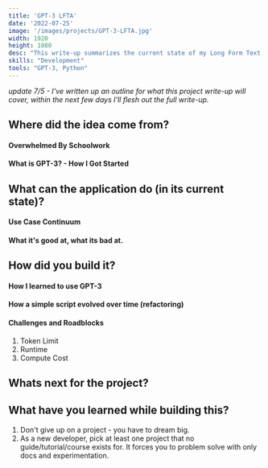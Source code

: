 ```yaml
---
title: 'GPT-3 LFTA'
date: '2022-07-25'
image: '/images/projects/GPT-3-LFTA.jpg'
width: 1920
height: 1080
desc: "This write-up summarizes the current state of my Long Form Text Analysis (LFTA) project. It's written in python, and it uses artifical intelligence to pull key concepts from text and create review questions for those concepts. It's a work in progress, and you can find periodic updates here."
skills: "Development"
tools: "GPT-3, Python"
---
```


*update 7/5 - I've written up an outline for what this project write-up will cover, within the next few days I'll flesh out the full write-up.*

## Where did the idea come from?

#### Overwhelmed By Schoolwork
#### What is GPT-3? - How I Got Started

## What can the application do (in its current state)?
#### Use Case Continuum
#### What it's good at, what its bad at.

## How did you build it?
#### How I learned to use GPT-3
#### How a simple script evolved over time (refactoring)
#### Challenges and Roadblocks

1. Token Limit
2. Runtime
3. Compute Cost

## Whats next for the project?

## What have you learned while building this?

1. Don't give up on a project - you have to dream big.
2. As a new developer, pick at least one project that no guide/tutorial/course exists for. It forces you to problem solve with only docs and experimentation.